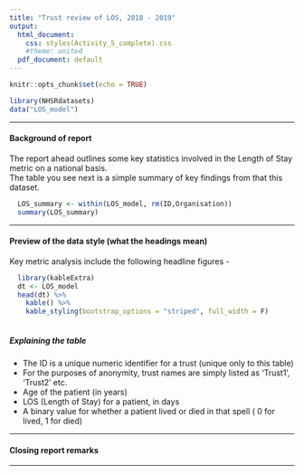 ---
title: "Trust review of LOS, 2018 - 2019"
output:
  html_document:
    css: styles(Activity_5_complete).css
    #theme: united
  pdf_document: default
---

```{r setup, include=FALSE}
knitr::opts_chunk$set(echo = TRUE)
```


```{r, include =FALSE}
library(NHSRdatasets)
data("LOS_model")
```

***

####  Background of report

<section>

<span>
  The report ahead outlines some key statistics involved in the Length of Stay metric on a national basis.    
  The table you see next is a simple summary of key findings from that this dataset.  
</span> 
  
```{r, include =TRUE, echo=FALSE}
  LOS_summary <- within(LOS_model, rm(ID,Organisation)) 
  summary(LOS_summary)
```

</section>
*** 

#### Preview of the data style (what the headings mean)

<!-- Activity 5 - Add in a 'kable' method of displaying a section of data from the table of your choice -->

<section>

<span>
Key metric analysis include the following headline figures -
</span>

```{r, include =TRUE, echo=FALSE, warning=FALSE}
  library(kableExtra)
  dt <- LOS_model 
  head(dt) %>% 
    kable() %>% 
    kable_styling(bootstrap_options = "striped", full_width = F)
    
```

##### Explaining the table
  
<body class="listformat">
- The ID is a unique numeric identifier for a trust (unique only to this table)
- For the purposes of anonymity, trust names are simply listed as 'Trust1', 'Trust2' etc.
- Age of the patient (in years)
- LOS (Length of Stay) for a patient, in days
- A binary value for whether a patient lived or died in that spell ( 0 for lived, 1 for died)
</body>

</section>

***

#### Closing report remarks 

<section>



</section>

***

</body> 




